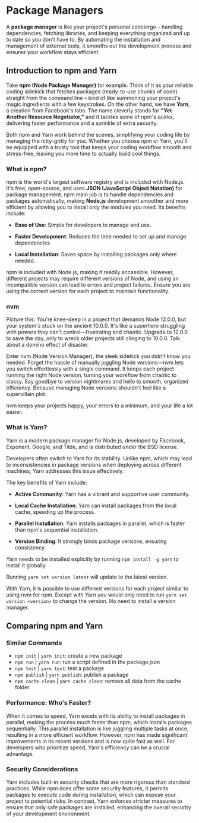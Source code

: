 # Package Managers

A **package manager** is like your project's personal concierge – handling dependencies, fetching libraries, and keeping everything organized and up to date so you don't have to. By automating the installation and management of external tools, it smooths out the development process and ensures your workflow stays efficient.

## Introduction to npm and Yarn

Take **npm (Node Package Manager)** for example. Think of it as your reliable coding sidekick that fetches packages (ready-to-use chunks of code) straight from the command line – kind of like summoning your project's magic ingredients with a few keystrokes. On the other hand, we have **Yarn**, a creation from Facebook's labs. The name cleverly stands for **"Yet Another Resource Negotiator,"** and it tackles some of npm's quirks, delivering faster performance and a sprinkle of extra security.

Both npm and Yarn work behind the scenes, simplifying your coding life by managing the nitty-gritty for you. Whether you choose npm or Yarn, you'll be equipped with a trusty tool that keeps your coding workflow smooth and stress-free, leaving you more time to actually build cool things.

### What is npm?

npm is the world's largest software registry and is included with Node.js. It's free, open-source, and uses **JSON (JavaScript Object Notation)** for package management. npm main job is to handle dependencies and packages automatically, making **Node.js** development smoother and more efficient by allowing you to install only the modules you need. Its benefits include:

- **Ease of Use**: Simple for developers to manage and use.

- **Faster Development**: Reduces the time needed to set up and manage dependencies

- **Local Installation**: Saves space by installing packages only where needed.

npm is included with Node.js, making it readily accessible. However, different projects may require different versions of Node, and using an incompatible version can lead to errors and project failures. Ensure you are using the correct version for each project to maintain functionality.

### nvm

Picture this: You're knee-deep in a project that demands Node 12.0.0, but your system's stuck on the ancient 10.0.0. It's like a superhero struggling with powers they can't control—frustrating and chaotic. Upgrade to 12.0.0 to save the day, only to wreck older projects still clinging to 10.0.0. Talk about a domino effect of disaster.

Enter nvm (Node Version Manager), the sleek sidekick you didn't know you needed. Forget the hassle of manually juggling Node versions—nvm lets you switch effortlessly with a single command. It keeps each project running the right Node version, turning your workflow from chaotic to classy. Say goodbye to version nightmares and hello to smooth, organized efficiency. Because managing Node versions shouldn't feel like a supervillain plot.

nvm keeps your projects happy, your errors to a minimum, and your life a lot easier.

### What is Yarn?

Yarn is a modern package manager for Node.js, developed by Facebook, Exponent, Google, and Tilde, and is distributed under the BSD license.

Developers often switch to Yarn for its stability. Unlike npm, which may lead to inconsistencies in package versions when deploying across different machines, Yarn addresses this issue effectively.

The key benefits of Yarn include:

- **Active Community**: Yarn has a vibrant and supportive user community.

- **Local Cache Installation**: Yarn can install packages from the local cache, speeding up the process.

- **Parallel Installation**: Yarn installs packages in parallel, which is faster than npm's sequential installation.

- **Version Binding**: It strongly binds package versions, ensuring consistency.

Yarn needs to be installed explicitly by running `npm install -g yarn` to install it globally.

Running `yarn set version latest` will update to the latest version.

With Yarn, it is possible to use different versions for each project similar to using nvm for npm. Except with Yarn you would only need to run `yarn set version <version>` to change the version. No need to install a version manager.

## Comparing npm and Yarn

### Similar Commands

- `npm init` | `yarn init`: create a new package
- `npm run` | `yarn run`: run a script defined in the package.json
- `npm test` | `yarn test`: test a package
- `npm publish` | `yarn publish`: publish a package
- `npm cache clean` | `yarn cache clean`: remove all data from the cache folder

### Performance: Who's Faster?

When it comes to speed, Yarn excels with its ability to install packages in parallel, making the process much faster than npm, which installs packages sequentially. This parallel installation is like juggling multiple tasks at once, resulting in a more efficient workflow. However, npm has made significant improvements in its recent versions and is now quite fast as well. For developers who prioritize speed, Yarn's efficiency can be a crucial advantage.

### Security Considerations

Yarn includes built-in security checks that are more rigorous than standard practices. While npm does offer some security features, it permits packages to execute code during installation, which can expose your project to potential risks. In contrast, Yarn enforces stricter measures to ensure that only safe packages are installed, enhancing the overall security of your development environment.
